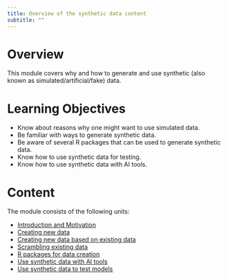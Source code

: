 ```yaml
---
title: Overview of the synthetic data content 
subtitle: ""
---
```



# Overview
This module covers why and how to generate and use synthetic (also known as simulated/artificial/fake) data.


# Learning Objectives

* Know about reasons why one might want to use simulated data.
* Be familiar with ways to generate synthetic data.
* Be aware of several R packages that can be used to generate synthetic data.
* Know how to use synthetic data for testing.
* Know how to use synthetic data with AI tools.


# Content

The module consists of the following units:

* [Introduction and Motivation](./synthetic-data-introduction/synthetic-data-introduction.qmd)
* [Creating new data](./synthetic-data-new-r/synthetic-data-new-r.qmd)
* [Creating new data based on existing data](./synthetic-data-new-existing-r/synthetic-data-new-existing-r.qmd)
* [Scrambling existing data](./synthetic-data-existing-r/synthetic-data-existing-r.qmd)
* [R packages for data creation](./synthetic-data-r-packages/synthetic-data-r-packages.qmd)
* [Use synthetic data with AI tools](./synthetic-data-ai-tools-r/synthetic-data-ai-tools-r.qmd)
* [Use synthetic data to test models](./synthetic-data-model-testing-r/synthetic-data-model-testing-r.qmd)


